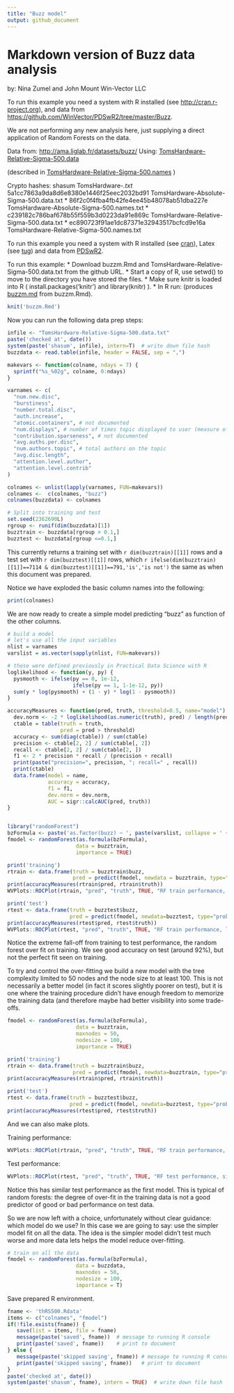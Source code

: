 ```yaml
---
title: "Buzz model"
output: github_document
---
```


# Markdown version of Buzz data analysis

by: Nina Zumel and John Mount
Win-Vector LLC


To run this example you need a system with R installed (see [http://cran.r-project.org](http://cran.r-project.org)), and data from [https://github.com/WinVector/PDSwR2/tree/master/Buzz](https://github.com/WinVector/PDSwR2/tree/master/Buzz).


We are not performing any new analysis here, just supplying a direct application of Random Forests on the data.

Data from: [http://ama.liglab.fr/datasets/buzz/](http://ama.liglab.fr/datasets/buzz/)
Using: 
       [TomsHardware-Relative-Sigma-500.data](http://ama.liglab.fr/datasets/buzz/classification/TomsHardware/Relative_labeling/sigma=500/TomsHardware-Relative-Sigma-500.data)

(described in [TomsHardware-Relative-Sigma-500.names](http://ama.liglab.fr/datasets/buzz/classification/TomsHardware/Relative_labeling/sigma=500/TomsHardware-Relative-Sigma-500.names) )

Crypto hashes:
shasum TomsHardware-*.txt
*  5a1cc7863a9da8d6e8380e1446f25eec2032bd91  TomsHardware-Absolute-Sigma-500.data.txt
*  86f2c0f4fba4fb42fe4ee45b48078ab51dba227e  TomsHardware-Absolute-Sigma-500.names.txt
*  c239182c786baf678b55f559b3d0223da91e869c  TomsHardware-Relative-Sigma-500.data.txt
*  ec890723f91ae1dc87371e32943517bcfcd9e16a  TomsHardware-Relative-Sigma-500.names.txt

To run this example you need a system with R installed 
(see [cran](http://cran.r-project.org)),
Latex (see [tug](http://tug.org)) and data from 
[PDSwR2](https://github.com/WinVector/PDSwR2/tree/master/Buzz).

To run this example:
* Download buzzm.Rmd and TomsHardware-Relative-Sigma-500.data.txt from the github URL.
* Start a copy of R, use setwd() to move to the directory you have stored the files.
* Make sure knitr is loaded into R ( install.packages('knitr') and
library(knitr) ).
* In R run: (produces [buzzm.md](https://github.com/WinVector/PDSwR2/blob/master/Buzz/buzzm.md) from buzzm.Rmd).
```r
knit('buzzm.Rmd')
```



Now you can run the following data prep steps:

```r
infile <- "TomsHardware-Relative-Sigma-500.data.txt"
paste('checked at', date())
system(paste('shasum', infile), intern=T)  # write down file hash
buzzdata <- read.table(infile, header = FALSE, sep = ",")

makevars <- function(colname, ndays = 7) {
  sprintf("%s_%02g", colname, 0:ndays)
}

varnames <- c(
  "num.new.disc",
  "burstiness",
  "number.total.disc",
  "auth.increase",
  "atomic.containers", # not documented
  "num.displays", # number of times topic displayed to user (measure of interest)
  "contribution.sparseness", # not documented
  "avg.auths.per.disc",
  "num.authors.topic", # total authors on the topic
  "avg.disc.length",
  "attention.level.author",
  "attention.level.contrib"
)

colnames <- unlist(lapply(varnames, FUN=makevars))
colnames <-  c(colnames, "buzz")
colnames(buzzdata) <- colnames

# Split into training and test
set.seed(2362690L)
rgroup <- runif(dim(buzzdata)[1])
buzztrain <- buzzdata[rgroup > 0.1,]
buzztest <- buzzdata[rgroup <=0.1,]
```

This currently returns a training set with `r dim(buzztrain)[[1]]` rows and a test set with 
`r dim(buzztest)[[1]]` rows, which 
`r ifelse(dim(buzztrain)[[1]]==7114 & dim(buzztest)[[1]]==791,'is','is not')` the same
as when this document was prepared.

Notice we have exploded the basic column names into the following:
```r
print(colnames)
```

We are now ready to create a simple model predicting "buzz" as function of the
other columns.

```r
# build a model
# let's use all the input variables
nlist = varnames
varslist = as.vector(sapply(nlist, FUN=makevars))

# these were defined previously in Practical Data Science with R
loglikelihood <- function(y, py) {
  pysmooth <- ifelse(py == 0, 1e-12,
                     ifelse(py == 1, 1-1e-12, py))
  sum(y * log(pysmooth) + (1 - y) * log(1 - pysmooth))
}

accuracyMeasures <- function(pred, truth, threshold=0.5, name="model") {
  dev.norm <- -2 * loglikelihood(as.numeric(truth), pred) / length(pred)
  ctable = table(truth = truth,
                 pred = pred > threshold)
  accuracy <- sum(diag(ctable)) / sum(ctable)
  precision <- ctable[2, 2] / sum(ctable[, 2])
  recall <- ctable[2, 2] / sum(ctable[2, ])
  f1 <- 2 * precision * recall / (precision + recall)
  print(paste("precision=", precision, "; recall=" , recall))
  print(ctable)
  data.frame(model = name, 
             accuracy = accuracy, 
             f1 = f1, 
             dev.norm = dev.norm,
             AUC = sigr::calcAUC(pred, truth))
}


library("randomForest")
bzFormula <- paste('as.factor(buzz) ~ ', paste(varslist, collapse = ' + '))
fmodel <- randomForest(as.formula(bzFormula),
                      data = buzztrain,
                      importance = TRUE)

print('training')
rtrain <- data.frame(truth = buzztrain$buzz, 
                     pred = predict(fmodel, newdata = buzztrain, type="prob")[, 2, drop = TRUE])
print(accuracyMeasures(rtrain$pred, rtrain$truth))
WVPlots::ROCPlot(rtrain, "pred", "truth", TRUE, "RF train performance, large model")

print('test')
rtest <- data.frame(truth = buzztest$buzz, 
                    pred = predict(fmodel, newdata=buzztest, type="prob")[, 2, drop = TRUE])
print(accuracyMeasures(rtest$pred, rtest$truth))
WVPlots::ROCPlot(rtest, "pred", "truth", TRUE, "RF train performance, large model")
```

Notice the extreme fall-off from training to test performance, the random forest
over fit on training.  We see good accuracy on test (around 92%), but not the 
perfect fit seen on training.

To try and control the over-fitting we build a new model with the tree
complexity limited to 50 nodes and the node size to at least 100.
This is not necessarily a better model (in fact it scores slightly
poorer on test), but it is one where the training procedure didn't
have enough freedom to memorize the training data (and therefore maybe
had better visibility into some trade-offs.

```r
fmodel <- randomForest(as.formula(bzFormula),
                      data = buzztrain,
                      maxnodes = 50,
                      nodesize = 100,
                      importance = TRUE)

print('training')
rtrain <- data.frame(truth = buzztrain$buzz, 
                     pred = predict(fmodel, newdata=buzztrain, type="prob")[, 2, drop = TRUE])
print(accuracyMeasures(rtrain$pred, rtrain$truth))

print('test')
rtest <- data.frame(truth = buzztest$buzz, 
                    pred = predict(fmodel, newdata=buzztest, type="prob")[, 2, drop = TRUE])
print(accuracyMeasures(rtest$pred, rtest$truth))
```

And we can also make plots.

Training performance:

```r
WVPlots::ROCPlot(rtrain, "pred", "truth", TRUE, "RF train performance, simpler model")
```

Test performance:

```r
WVPlots::ROCPlot(rtest, "pred", "truth", TRUE, "RF test performance, simpler model")
```

Notice this has similar test performance as the first model.  This
is typical of random forests: the degree of over-fit in the training data
is not a good predictor of good or bad performance on test data.

So we are now left with a choice, unfortunately without clear guidance: which model do we use?
In this case we are going to say: use the simpler model fit on all the data.  The idea
is the simpler model didn't test much worse and more data lets helps the model reduce over-fitting.

```r
# train on all the data
fmodel <- randomForest(as.formula(bzFormula),
                      data = buzzdata,
                      maxnodes = 50,
                      nodesize = 100,
                      importance = T)
```




Save prepared R environment.

```r
fname <- 'thRS500.Rdata'
items <- c("colnames", "fmodel")
if(!file.exists(fname)) {
   save(list = items, file = fname)
   message(paste('saved', fname))  # message to running R console
   print(paste('saved', fname))    # print to document
} else {
   message(paste('skipped saving', fname)) # message to running R console
   print(paste('skipped saving', fname))   # print to document
}
paste('checked at', date())
system(paste('shasum', fname), intern = TRUE)  # write down file hash
```

